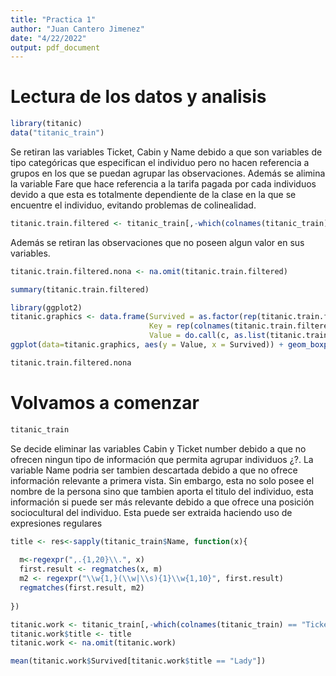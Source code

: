 ```yaml
---
title: "Practica 1"
author: "Juan Cantero Jimenez"
date: "4/22/2022"
output: pdf_document
---
```


# Lectura de los datos y analisis

```r
library(titanic)
data("titanic_train")
```

Se retiran las variables Ticket, Cabin y Name debido a que son variables de tipo categóricas que especifican el individuo pero no hacen referencia a grupos en los que se puedan agrupar las observaciones. Además se alimina la variable Fare que hace referencia a la tarifa pagada por cada individuos devido a que esta es totalmente dependiente de la clase en la que se encuentre el individuo, evitando problemas de colinealidad. 

```r
titanic.train.filtered <- titanic_train[,-which(colnames(titanic_train) == "Ticket" | colnames(titanic_train) == "Cabin" | colnames(titanic_train) == "Name" | colnames(titanic_train) == "PassengerId" |  colnames(titanic_train) == "Fare")]
```

Además se retiran las observaciones que no poseen algun valor en sus variables.

```r
titanic.train.filtered.nona <- na.omit(titanic.train.filtered)
```


```r
summary(titanic.train.filtered)
```

```r
library(ggplot2) 
titanic.graphics <- data.frame(Survived = as.factor(rep(titanic.train.filtered.nona$Survived, ncol(titanic.train.filtered.nona)-3)),
                               Key = rep(colnames(titanic.train.filtered.nona)[c(-1,-3,-7)], rep(nrow(titanic.train.filtered.nona), ncol(titanic.train.filtered.nona)-3)),
                               Value = do.call(c, as.list(titanic.train.filtered.nona[, c(-1, -3, -7)])))
ggplot(data=titanic.graphics, aes(y = Value, x = Survived)) + geom_boxplot() + facet_wrap(. ~ Key, scales = "free")
```

```r
titanic.train.filtered.nona
```


# Volvamos a comenzar


```r
titanic_train
```

Se decide eliminar las variables Cabin y Ticket number debido a que no ofrecen ningun tipo de información que permita agrupar individuos ¿?. La variable Name podria ser tambien descartada debido a que no ofrece información relevante a primera vista. Sin embargo, esta no solo posee el nombre de la persona sino que tambien aporta el titulo del individuo, esta información si puede ser más relevante debido a que ofrece una posición sociocultural del individuo. Esta puede ser extraida haciendo uso de expresiones regulares

```r
title <- res<-sapply(titanic_train$Name, function(x){
  
  m<-regexpr(",.{1,20}\\.", x)
  first.result <- regmatches(x, m)
  m2 <- regexpr("\\w{1,}(\\w|\\s){1}\\w{1,10}", first.result)
  regmatches(first.result, m2)
  
})

titanic.work <- titanic_train[,-which(colnames(titanic_train) == "Ticket" | colnames(titanic_train) == "Cabin" | colnames(titanic_train) == "Name" | colnames(titanic_train) == "PassengerId")]
titanic.work$title <- title
titanic.work <- na.omit(titanic.work)
```

```r
mean(titanic.work$Survived[titanic.work$title == "Lady"])
```


